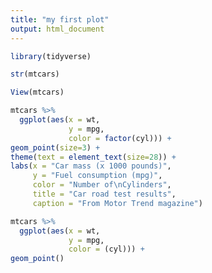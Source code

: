---
title: "my first plot"
output: html_document
---

```{r}
library(tidyverse)
```

```{r}
str(mtcars)
```
```{r}
View(mtcars)
```

```{r}
mtcars %>%
  ggplot(aes(x = wt,
             y = mpg,
             color = factor(cyl))) +
geom_point(size=3) +
theme(text = element_text(size=28)) +
labs(x = "Car mass (x 1000 pounds)",
     y = "Fuel consumption (mpg)",
     color = "Number of\nCylinders",
     title = "Car road test results",
     caption = "From Motor Trend magazine")

```

```{r}
mtcars %>%
  ggplot(aes(x = wt,
             y = mpg,
             color = (cyl))) +
geom_point()
```
```{r}

```

